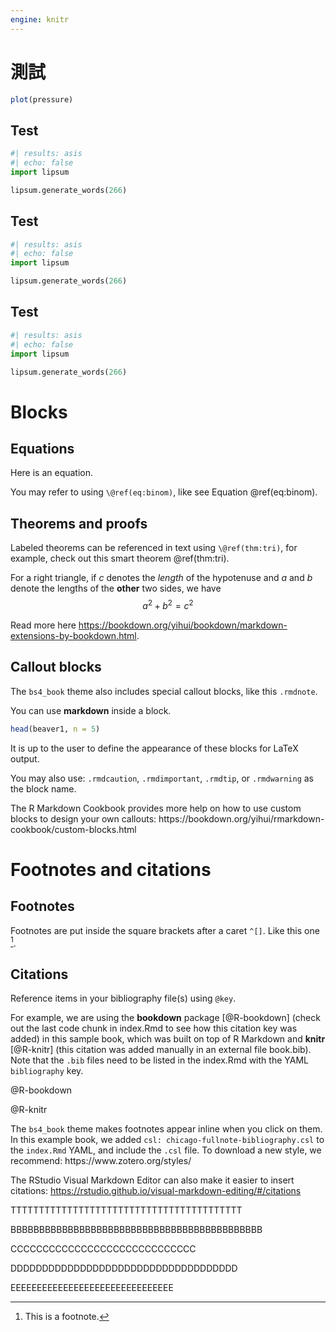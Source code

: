 ```yaml
---
engine: knitr
---
```


# 測試

```r
plot(pressure)
```

## Test 

```python
#| results: asis
#| echo: false
import lipsum

lipsum.generate_words(266)
```


## Test 

```python
#| results: asis
#| echo: false
import lipsum

lipsum.generate_words(266)
```

## Test 

```python
#| results: asis
#| echo: false
import lipsum

lipsum.generate_words(266)
```



# Blocks

## Equations

Here is an equation.

\begin{equation} 
  f\left(k\right) = \binom{n}{k} p^k\left(1-p\right)^{n-k}
  (\#eq:binom)
\end{equation} 

You may refer to using `\@ref(eq:binom)`, like see Equation \@ref(eq:binom).


## Theorems and proofs

Labeled theorems can be referenced in text using `\@ref(thm:tri)`, for example, check out this smart theorem \@ref(thm:tri).

::: {.theorem #tri}
For a right triangle, if $c$ denotes the *length* of the hypotenuse
and $a$ and $b$ denote the lengths of the **other** two sides, we have
$$a^2 + b^2 = c^2$$
:::

Read more here <https://bookdown.org/yihui/bookdown/markdown-extensions-by-bookdown.html>.

## Callout blocks


The `bs4_book` theme also includes special callout blocks, like this `.rmdnote`.

::: {.rmdnote}
You can use **markdown** inside a block.

```r
head(beaver1, n = 5)
```

:::

It is up to the user to define the appearance of these blocks for LaTeX output. 

You may also use: `.rmdcaution`, `.rmdimportant`, `.rmdtip`, or `.rmdwarning` as the block name.


The R Markdown Cookbook provides more help on how to use custom blocks to design your own callouts: https://bookdown.org/yihui/rmarkdown-cookbook/custom-blocks.html



# Footnotes and citations 

## Footnotes

Footnotes are put inside the square brackets after a caret `^[]`. Like this one ^[This is a footnote.]. 

## Citations

Reference items in your bibliography file(s) using `@key`.

For example, we are using the **bookdown** package [@R-bookdown] (check out the last code chunk in index.Rmd to see how this citation key was added) in this sample book, which was built on top of R Markdown and **knitr** [@R-knitr] (this citation was added manually in an external file book.bib). 
Note that the `.bib` files need to be listed in the index.Rmd with the YAML `bibliography` key.

@R-bookdown

@R-knitr


The `bs4_book` theme makes footnotes appear inline when you click on them. In this example book, we added `csl: chicago-fullnote-bibliography.csl` to the `index.Rmd` YAML, and include the `.csl` file. To download a new style, we recommend: https://www.zotero.org/styles/


The RStudio Visual Markdown Editor can also make it easier to insert citations: <https://rstudio.github.io/visual-markdown-editing/#/citations>


TTTTTTTTTTTTTTTTTTTTTTTTTTTTTTTTTTTTTTTTT

BBBBBBBBBBBBBBBBBBBBBBBBBBBBBBBBBBBBBBBBBBBB

CCCCCCCCCCCCCCCCCCCCCCCCCCCCC


DDDDDDDDDDDDDDDDDDDDDDDDDDDDDDDDDDDD

EEEEEEEEEEEEEEEEEEEEEEEEEEEEEEE